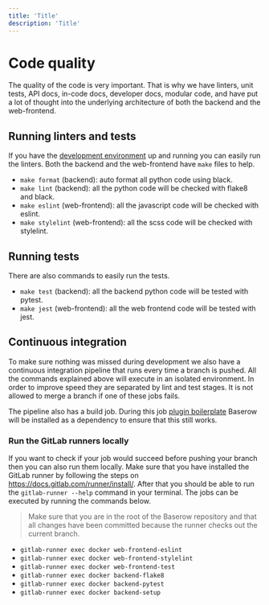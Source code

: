 ```yaml
---
title: 'Title'
description: 'Title'
---
```


# Code quality

The quality of the code is very important. That is why we have linters, unit tests, API
docs, in-code docs, developer docs, modular code, and have put a lot of thought into the 
underlying architecture of both the backend and the web-frontend.

## Running linters and tests

If you have the [development environment](./development-environment.md) up and running
you can easily run the linters. Both the backend and the web-frontend have `make` files
to help.

* `make format` (backend): auto format all python code using black.
* `make lint` (backend): all the python code will be checked with flake8 and black.
* `make eslint` (web-frontend): all the javascript code will be checked with eslint.
* `make stylelint` (web-frontend): all the scss code will be checked with stylelint.

## Running tests

There are also commands to easily run the tests.

* `make test` (backend): all the backend python code will be tested with pytest.
* `make jest` (web-frontend): all the web frontend code will be tested with jest.

## Continuous integration

To make sure nothing was missed during development we also have a continuous 
integration pipeline that runs every time a branch is pushed. All the commands explained 
above will execute in an isolated environment. In order to improve speed
they are separated by lint and test stages. It is not allowed to merge a branch if 
one of these jobs fails.

The pipeline also has a build job. During this job
[plugin boilerplate](../plugins/boilerplate.md) Baserow will be installed as a 
dependency to ensure that this still works.

### Run the GitLab runners locally

If you want to check if your job would succeed before pushing your branch then you can 
also run them locally. Make sure that you have installed the GitLab runner by following
the steps on https://docs.gitlab.com/runner/install/. After that you should be able to
run the `gitlab-runner --help` command in your terminal. The jobs can be executed by 
running the commands below.

> Make sure that you are in the root of the Baserow repository and that all changes 
> have been committed because the runner checks out the current branch.

* `gitlab-runner exec docker web-frontend-eslint`
* `gitlab-runner exec docker web-frontend-stylelint` 
* `gitlab-runner exec docker web-frontend-test`
* `gitlab-runner exec docker backend-flake8`
* `gitlab-runner exec docker backend-pytest` 
* `gitlab-runner exec docker backend-setup` 
